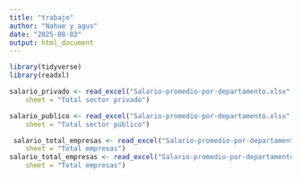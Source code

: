 ```yaml
---
title: "trabajo"
author: "Nahue y agus"
date: "2025-08-02"
output: html_document
---
```


```r
library(tidyverse)
library(readxl)
```
```r
salario_privado <- read_excel("Salario-promedio-por-departamento.xlsx", 
    sheet = "Total sector privado")

salario_publico <- read_excel("Salario-promedio-por-departamento.xlsx", 
    sheet = "Total sector público")

 salario_total_empresas <- read_excel("Salario-promedio-por-departamento.xlsx", 
    sheet = "Total empresas")
salario_total_empresas <- read_excel("Salario-promedio-por-departamento.xlsx", 
    sheet = "Total empresas")

```
